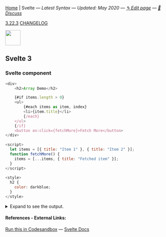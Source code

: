 
[Home](/) | Svelte — _Latest Syntax — Updated: May 2020 — [✎ Edit page](https://github.com/ngduc/syntax.codes/edit/master/docs/svelte.mdx) — [💬 Discuss](https://github.com/ngduc/syntax.codes/issues/4)_

<a className="tagButton" href="https://github.com/sveltejs/svelte/releases">3.22.3</a> <a className="tagButton" href="https://github.com/sveltejs/svelte/blob/master/CHANGELOG.md">CHANGELOG</a>

<img src="https://upload.wikimedia.org/wikipedia/commons/thumb/1/1b/Svelte_Logo.svg/80px-Svelte_Logo.svg.png" height="48" />

## Svelte 3

### Svelte component

```.js
<div>
	<h2>Array Demo</h2>

	{#if items.length > 0}
	<ul>
		{#each items as item, index}
		<li>{item.title}</li>
		{/each}
	</ul>
	{/if}
	<button on:click={fetchMore}>Fetch More</button>
</div>
  
<script>
  let items = [{ title: "Item 1" }, { title: "Item 2" }];
  function fetchMore() {
    items = [...items, { title: "Fetched item" }];
  }
</script>
  
<style>
  h2 {
    color: darkblue;
  }
</style>
```

<details>
  <summary>Expand to see the output.</summary>  
  <iframe
    src="https://codesandbox.io/embed/svelte-3-2jxgr?module=/App.svelte&theme=light&view=preview&hidenavigation=1&hidedevtools=1"
    style={{ width: '100%', height: 300, border: 0, borderRadius: 4 }}
    allow="accelerometer; ambient-light-sensor; camera; encrypted-media; geolocation; gyroscope; hid; microphone; midi; payment; usb; vr; xr-spatial-tracking"
    sandbox="allow-autoplay allow-forms allow-modals allow-popups allow-presentation allow-same-origin allow-scripts"
  ></iframe>
</details>

#### References - External Links:
[Run this in Codesandbox](https://codesandbox.io/s/svelte-3-2jxgr?module=/App.svelte) — [Svelte Docs](https://svelte.dev/docs)

